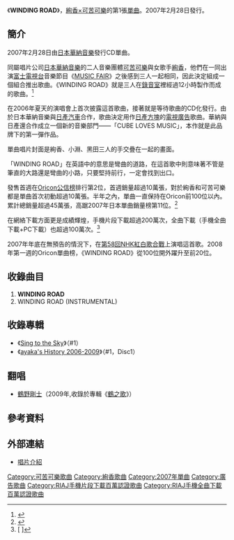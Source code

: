 {{Infobox Single 
| Name           = WINDING ROAD
| Artist         = [[絢香×可苦可樂|絢香×可苦可樂]]
| Album          = [[Sing_to_the_Sky|Sing to the Sky]]
| Released       = 2007年2月28日
| Format         = 
| Recorded       = 
| Genre          = [[J-POP|J-POP]]
| Length         = 
| Label          = [[日產方塊|CUBE LOVES MUSIC]]
| Writer         =
| Producer       = 
| Certification  =*白金（CD，[[日本唱片協會|RIAJ]]）
*2 Million（手機片段下載，[[日本唱片協會|RIAJ]]）
*三白金（手機全曲下載，[[日本唱片協會|RIAJ]]）
*白金（PC下載，[[日本唱片協會|RIAJ]]）
| Chart position =*週間最高排行第2位（[[Oricon公信榜|Oricon]]）
*2007年3月度月間排行第3位（[[Oricon公信榜|Oricon]]）
*2007年度年間排行第11位（[[Oricon公信榜|Oricon]]）
| Last single  =
| This single  = '''WINDING ROAD''' <br />（2007年）
| Next single  =[[與你一起|與你一起]] <br />（2008年）
}}
《'''WINDING ROAD'''》，[[絢香×可苦可樂|絢香×可苦可樂]]的第1張[[單曲|單曲]]。2007年2月28日發行。

== 簡介 ==
2007年2月28日由[[日本華納音樂|日本華納音樂]]發行CD單曲。

同屬唱片公司[[日本華納音樂|日本華納音樂]]的二人音樂團體[[可苦可樂|可苦可樂]]與女歌手[[絢香|絢香]]，他們在一同出演[[富士電視台|富士電視台]]音樂節目《[[MUSIC_FAIR|MUSIC FAIR]]》之後感到三人一起相同，因此決定組成一個組合推出歌曲。《WINDING ROAD》就是三人在[[錄音室|錄音室]]裡經過12小時製作而成的歌曲。<ref>[http://life.oricon.co.jp/41160/ {{lang|ja|絢香×コブクロ、夢のコラボレーションが実現！！}}]</ref>

在2006年夏天的演唱會上首次披露這首歌曲，接著就是等待歌曲的CD化發行。由於日本華納音樂與[[日產汽車|日產汽車]]合作，歌曲決定用作[[日產方塊|日產方塊]]的[[電視廣告|電視廣告]]歌曲。華納與日產還合作成立一個新的音樂部門——「CUBE LOVES MUSIC」，本作就是此品牌下的第一彈作品。

單曲唱片封面是絢香、小淵、黑田三人的手交疊在一起的畫面。

「WINDING ROAD」在英語中的意思是彎曲的道路，在這首歌中則意味著不管是筆直的大路還是彎曲的小路，只要堅持前行，一定會找到出口。

發售首週在[[Oricon公信榜|Oricon公信榜]]排行第2位，首週銷量超過10萬張，對於絢香和可苦可樂都是單曲首次初動超過10萬張。半年之內，單曲一直保持在Oricon前100位以內。累計總銷量超過45萬張，高踞2007年日本單曲銷量榜第11位。<ref>{{Cite web |url=http://www.musictvprogram.com/corner-ranking-2007.html |script-title=ja:2007年間シングルランキング TOP100 |access-date=2011-05-26 |archive-url=https://web.archive.org/web/20100413151814/http://www.musictvprogram.com/corner-ranking-2007.html |archive-date=2010-04-13 |dead-url=yes }}</ref>

在網絡下載方面更是成績輝煌，手機片段下載超過200萬次，全曲下載（手機全曲下載+PC下載）也超過100萬次。<ref>[{{Cite web |url=http://natalie.mu/music/news/8062 |script-title=ja:絢香×コブクロがコラボ再び！2ndシングル今秋発売 |access-date=2011-05-26 |archive-date=2019-06-28 |archive-url=https://web.archive.org/web/20190628170810/https://natalie.mu/music/news/8062 }} {{lang|ja|絢香×コブクロがコラボ再び！2ndシングル今秋発売}}]</ref>

2007年年底在無預告的情況下，在[[第58回NHK紅白歌合戰|第58回NHK紅白歌合戰]]上演唱這首歌。2008年第一週的Oricon單曲榜，《WINDING ROAD》從100位開外躍升至前20位。

== 收錄曲目 ==
#'''WINDING ROAD'''
#WINDING ROAD (INSTRUMENTAL)

== 收錄專輯 ==
*《[[Sing_to_the_Sky|Sing to the Sky]]》（#1）
*《[[ayaka's_History_2006-2009|ayaka's History 2006-2009]]》（#1，Disc1）

== 翻唱 ==
*[[鶴野剛士|鶴野剛士]]（2009年,收錄於專輯《[[鶴之歌|鶴之歌]]》）

== 參考資料 ==
{{reflist}}

== 外部連結 ==
* [https://web.archive.org/web/20110522104529/http://www.wmg.jp/artist/ayakakobukuro/WPCL000010392.html 唱片介紹]

{{絢香}}
{{可苦可樂}}
{{日本唱片協會手機全曲下載百萬認證歌曲}}

{{DEFAULTSORT:Winding Road}}
[[Category:可苦可樂歌曲|Category:可苦可樂歌曲]]
[[Category:絢香歌曲|Category:絢香歌曲]]
[[Category:2007年單曲|Category:2007年單曲]]
[[Category:廣告歌曲|Category:廣告歌曲]]
[[Category:RIAJ手機片段下載百萬認證歌曲|Category:RIAJ手機片段下載百萬認證歌曲]]
[[Category:RIAJ手機全曲下載百萬認證歌曲|Category:RIAJ手機全曲下載百萬認證歌曲]]